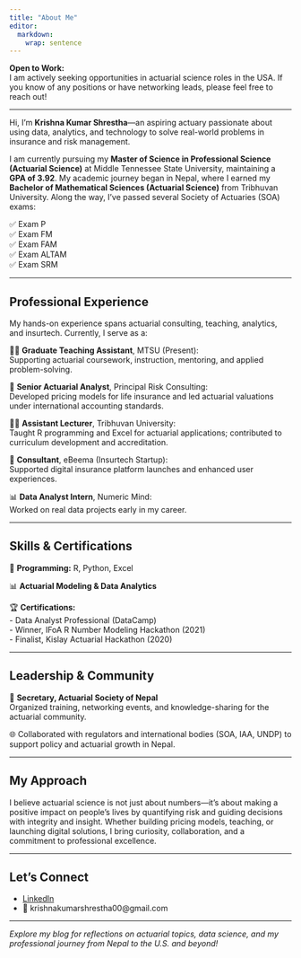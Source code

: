 ```yaml
---
title: "About Me"
editor: 
  markdown: 
    wrap: sentence
---
```

::: {.callout-important}
**Open to Work:**\
I am actively seeking opportunities in actuarial science roles in the USA.
If you know of any positions or have networking leads, please feel free to reach out!\

::: 
------------------------------------------------------------------------

Hi, I’m **Krishna Kumar Shrestha**—an aspiring actuary passionate about using data, analytics, and technology to solve real-world problems in insurance and risk management.

I am currently pursuing my **Master of Science in Professional Science (Actuarial Science)** at Middle Tennessee State University, maintaining a **GPA of 3.92**.
My academic journey began in Nepal, where I earned my **Bachelor of Mathematical Sciences (Actuarial Science)** from Tribhuvan University.
Along the way, I’ve passed several Society of Actuaries (SOA) exams:

✅ Exam P\
✅ Exam FM\
✅ Exam FAM\
✅ Exam ALTAM\
✅ Exam SRM

------------------------------------------------------------------------

## Professional Experience

My hands-on experience spans actuarial consulting, teaching, analytics, and insurtech.
Currently, I serve as a:

👨‍🏫 **Graduate Teaching Assistant**, MTSU (Present):\
Supporting actuarial coursework, instruction, mentoring, and applied problem-solving.

🧮 **Senior Actuarial Analyst**, Principal Risk Consulting:\
Developed pricing models for life insurance and led actuarial valuations under international accounting standards.

👨‍💻 **Assistant Lecturer**, Tribhuvan University:\
Taught R programming and Excel for actuarial applications; contributed to curriculum development and accreditation.

🚀 **Consultant**, eBeema (Insurtech Startup):\
Supported digital insurance platform launches and enhanced user experiences.

📊 **Data Analyst Intern**, Numeric Mind:\
Worked on real data projects early in my career.

------------------------------------------------------------------------

## Skills & Certifications

🐍 **Programming:** R, Python, Excel

📊 **Actuarial Modeling & Data Analytics**

🏆 **Certifications:**\
- Data Analyst Professional (DataCamp)\
- Winner, IFoA R Number Modeling Hackathon (2021)\
- Finalist, Kislay Actuarial Hackathon (2020)

------------------------------------------------------------------------

## Leadership & Community

🤝 **Secretary, Actuarial Society of Nepal**\
Organized training, networking events, and knowledge-sharing for the actuarial community.

🌐 Collaborated with regulators and international bodies (SOA, IAA, UNDP) to support policy and actuarial growth in Nepal.

------------------------------------------------------------------------

## My Approach

I believe actuarial science is not just about numbers—it’s about making a positive impact on people’s lives by quantifying risk and guiding decisions with integrity and insight.
Whether building pricing models, teaching, or launching digital solutions, I bring curiosity, collaboration, and a commitment to professional excellence.

------------------------------------------------------------------------

## Let’s Connect

-   [LinkedIn](https://linkedin.com/in/krishnakumarshrestha/)
-   📧 krishnakumarshrestha00\@gmail.com

------------------------------------------------------------------------

*Explore my blog for reflections on actuarial topics, data science, and my professional journey from Nepal to the U.S. and beyond!*
